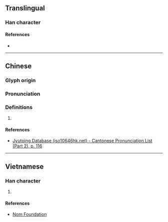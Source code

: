 {{character info}}
==Translingual==

===Han character===
{{Han char|rn=64|rad=手|as=09|sn=12|four=50021|canj=QYRN|ids=⿰扌亭}}

====References====
* {{Han ref|kx=0443.240|dkj=12382|dj=0794.240|hdz=31922.100|uh=63E8|ud=25576|bh=D957|bd=55639}}

----

==Chinese==
{{zh-forms}}

===Glyph origin===
{{Han etym}}

===Pronunciation===
{{zh-pron
|m=chén
|c=caang4
|mc=y
|oc=y
|cat=
}}

===Definitions===
{{zh-hanzi}}

# {{rfdef|zh}}

====References====
* [http://www.iso10646hk.net/jp/document/download.jsp Jyutping Database (iso10646hk.net) - Cantonese Pronunciation List (Part 2), p. 116]

----

==Vietnamese==

===Han character===
{{vi-readings|rs=手09|reading=dừng}}

# {{rfdef|vi|sort=手09}}

====References====
* [http://nomfoundation.org/common/nom_details.php?codepoint=63e8 Nom Foundation]